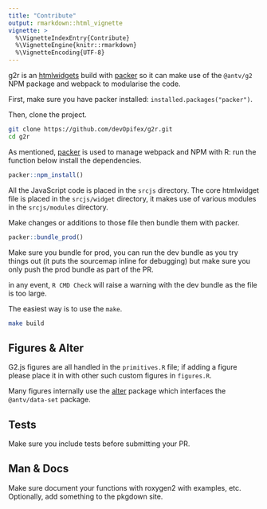 ```yaml
---
title: "Contribute"
output: rmarkdown::html_vignette
vignette: >
  %\VignetteIndexEntry{Contribute}
  %\VignetteEngine{knitr::rmarkdown}
  %\VignetteEncoding{UTF-8}
---
```


g2r is an [htmlwidgets](http://htmlwidgets.org/) build with [packer](https://packer.john-coene.com/) so it can make use of the `@antv/g2` NPM package and webpack to modularise the code.

First, make sure you have packer installed: `installed.packages("packer")`.

Then, clone the project.

```bash
git clone https://github.com/devOpifex/g2r.git
cd g2r
```

As mentioned, [packer](https://packer.john-coene.com/) is used to manage webpack and NPM with R: run the function below install the dependencies.

```r
packer::npm_install()
```

All the JavaScript code is placed in the `srcjs` directory. The core htmlwidget file is placed in the `srcjs/widget` directory, it makes use of various modules in the `srcjs/modules` directory.

Make changes or additions to those file then bundle them with packer.

```r
packer::bundle_prod()
```

Make sure you bundle for prod, you can run the dev bundle as you try things out (it puts the sourcemap inline for debugging) but make sure you only push the prod bundle as part of the PR.

in any event, `R CMD Check` will raise a warning with the dev bundle as the file is too large. 

The easiest way is to use the `make`.

```bash
make build
```

## Figures & Alter

G2.js figures are all handled in the `primitives.R` file; if adding a figure please place it in with other such custom figures in `figures.R`.

Many figures internally use the [alter](https://github.com/devOpifex/alter) package which interfaces the `@antv/data-set` package.

## Tests

Make sure you include tests before submitting your PR.

## Man & Docs

Make sure document your functions with roxygen2 with examples, etc. Optionally, add something to the pkgdown site.
